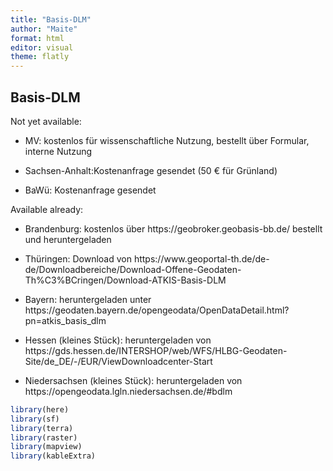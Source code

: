 ```yaml
---
title: "Basis-DLM"
author: "Maite"
format: html
editor: visual
theme: flatly
---
```


## Basis-DLM

Not yet available:

-   MV: kostenlos für wissenschaftliche Nutzung, bestellt über Formular, interne Nutzung

-   Sachsen-Anhalt:Kostenanfrage gesendet (50 € für Grünland)

-   BaWü: Kostenanfrage gesendet

Available already:

-   Brandenburg: kostenlos über https://geobroker.geobasis-bb.de/ bestellt und heruntergeladen

-   Thüringen: Download von https://www.geoportal-th.de/de-de/Downloadbereiche/Download-Offene-Geodaten-Th%C3%BCringen/Download-ATKIS-Basis-DLM

-   Bayern: heruntergeladen unter https://geodaten.bayern.de/opengeodata/OpenDataDetail.html?pn=atkis_basis_dlm

-   Hessen (kleines Stück): heruntergeladen von https://gds.hessen.de/INTERSHOP/web/WFS/HLBG-Geodaten-Site/de_DE/-/EUR/ViewDownloadcenter-Start

-   Niedersachsen (kleines Stück): heruntergeladen von https://opengeodata.lgln.niedersachsen.de/#bdlm

```r
library(here)
library(sf)
library(terra)
library(raster)
library(mapview)
library(kableExtra)
```


